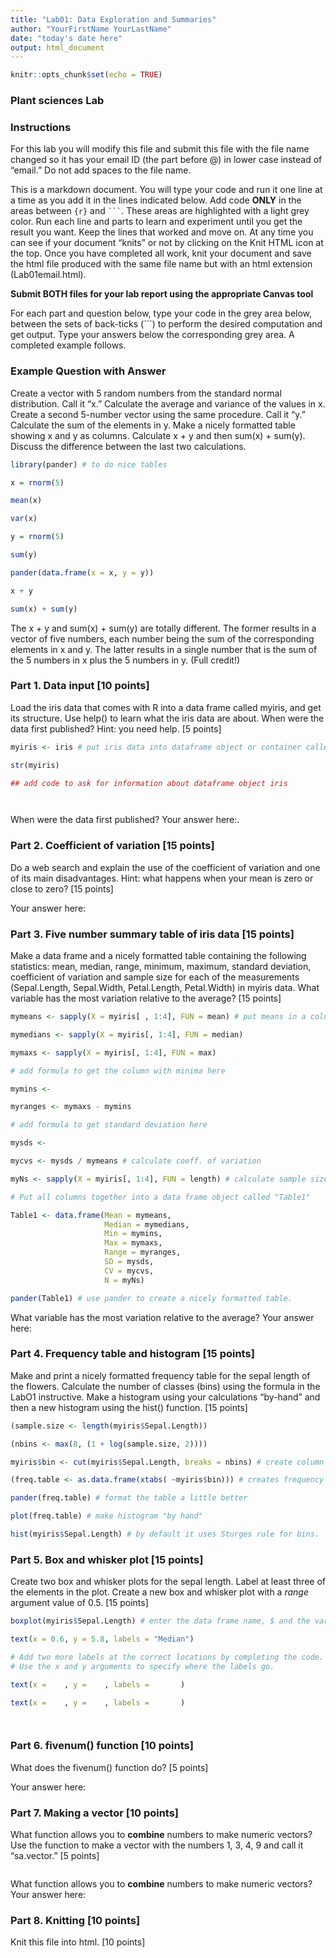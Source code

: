 ```yaml
---
title: "Lab01: Data Exploration and Summaries"
author: "YourFirstName YourLastName"
date: "today's date here"
output: html_document
--- 
```



```r

knitr::opts_chunk$set(echo = TRUE)

```

### Plant sciences Lab

### Instructions

For this lab you will modify this file and submit this file with the file name changed so it has your email ID (the part before @) in lower case instead of "email." Do not add spaces to the file name.

This is a markdown document. You will type your code and run it one line at a time as you add it in the lines indicated below. Add code **ONLY** in the areas between `{r}` and ` ``` `. These areas are highlighted with a light grey color. Run each line and parts to learn and experiment until you get the result you want. Keep the lines that worked and move on. At any time you can see if your document "knits" or not by clicking on the Knit HTML icon at the top. Once you have completed all work, knit your document and save the html file produced with the same file name but with an html extension (Lab01email.html).

**Submit BOTH files for your lab report using the appropriate Canvas tool**

For each part and question below, type your code in the grey area below, between the sets of back-ticks (```) to perform the desired computation and get output. Type your answers below the corresponding grey area. A completed example follows.

### Example Question with Answer

Create a vector with 5 random numbers from the standard normal distribution. Call it "x." Calculate the average and variance of the values in x. Create a second 5-number vector using the same procedure. Call it "y." Calculate the sum of the elements in y. Make a nicely formatted table showing x and y as columns. Calculate x + y and then sum(x) + sum(y). Discuss the difference between the last two calculations.

```r

library(pander) # to do nice tables

x = rnorm(5)

mean(x)

var(x)

y = rnorm(5)

sum(y)

pander(data.frame(x = x, y = y))

x + y

sum(x) + sum(y)

```
The x + y and sum(x) + sum(y) are totally different. The former results in a vector of five numbers, each number being the sum of the corresponding elements in x and y. The latter results in a single number that is the sum of the 5 numbers in x plus the 5 numbers in y. (Full credit!)


### Part 1. Data input [10 points]

Load the iris data that comes with R into a data frame called myiris, and get its structure. Use help() to learn what the iris data are about. When were the data first published? Hint: you need help. [5 points]


```r

myiris <- iris # put iris data into dataframe object or container called myiris

str(myiris)

## add code to ask for information about dataframe object iris




```

When were the data first published? Your answer here:.


### Part 2. Coefficient of variation [15 points]

Do a web search and explain the use of the coefficient of variation and one of its main disadvantages. Hint: what happens when your mean is zero or close to zero? [15 points]

Your answer here: 



### Part 3. Five number summary table of iris data [15 points]

Make a data frame and a nicely formatted table containing the following statistics: mean, median, range, minimum, maximum, standard deviation, coefficient of variation and sample size for each of the measurements (Sepal.Length, Sepal.Width, Petal.Length, Petal.Width) in myiris data. What variable has the most variation relative to the average? [15 points]

```r

mymeans <- sapply(X = myiris[ , 1:4], FUN = mean) # put means in a column

mymedians <- sapply(X = myiris[, 1:4], FUN = median)

mymaxs <- sapply(X = myiris[, 1:4], FUN = max)

# add formula to get the column with minima here

mymins <-

myranges <- mymaxs - mymins

# add formula to get standard deviation here

mysds <-

mycvs <- mysds / mymeans # calculate coeff. of variation

myNs <- sapply(X = myiris[, 1:4], FUN = length) # calculate sample size

# Put all columns together into a data frame object called "Table1"

Table1 <- data.frame(Mean = mymeans, 
                     Median = mymedians, 
                     Min = mymins, 
                     Max = mymaxs, 
                     Range = myranges, 
                     SD = mysds, 
                     CV = mycvs, 
                     N = myNs)

pander(Table1) # use pander to create a nicely formatted table.


```

What variable has the most variation relative to the average? Your answer here:


### Part 4. Frequency table and histogram [15 points]

Make and print a nicely formatted frequency table for the sepal length of the flowers. Calculate the number of classes (bins) using the formula in the LabO1 instructive. Make a histogram using your calculations "by-hand" and then a new histogram using the hist() function. [15 points]

```r

(sample.size <- length(myiris$Sepal.Length))

(nbins <- max(8, (1 + log(sample.size, 2))))

myiris$bin <- cut(myiris$Sepal.Length, breaks = nbins) # create column with bin

(freq.table <- as.data.frame(xtabs( ~myiris$bin))) # creates frequency table

pander(freq.table) # format the table a little better

plot(freq.table) # make histogram "by hand"

hist(myiris$Sepal.Length) # by default it uses Sturges rule for bins.

```


### Part 5. Box and whisker plot [15 points]

Create two box and whisker plots for the sepal length. Label at least three of the elements in the plot. Create a new box and whisker plot with a *range* argument value of 0.5. [15 points]

```r

boxplot(myiris$Sepal.Length) # enter the data frame name, $ and the variable name to designate the data used by boxplot

text(x = 0.6, y = 5.8, labels = "Median")

# Add two more labels at the correct locations by completing the code.
# Use the x and y arguments to specify where the labels go.

text(x =    , y =    , labels =       )

text(x =    , y =    , labels =       )




```

### Part 6. fivenum() function [10 points]

What does the fivenum() function do? [5 points]

Your answer here: 



### Part 7. Making a vector [10 points]

What function allows you to **combine** numbers to make numeric vectors? Use the function to make a vector with the numbers 1, 3, 4, 9 and call it "sa.vector." [5 points]

```r




```

What function allows you to **combine** numbers to make numeric vectors? Your answer here: 

### Part 8. Knitting [10 points]

Knit this file into html. [10 points]

<!-- ##----------------END PLANT SCIENCES LAB-----------------### -->

